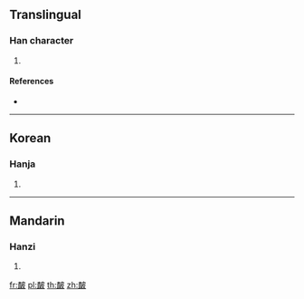 {{character info/new}}
==Translingual==

===Han character===
{{Han char|rn=107|rad=皮|as=09|sn=14|four=|canj=DMDHE}}

# {{defn|Han|sort=皮09}}

====References====
* {{Han ref|kx=0791.320|dkj=22883|dj=1206.320|hdz=42757.030|uh=76B6|ud=30390}}

----

==Korean==

===Hanja===
{{ko-hanja|hangeul=사|eumhun=|rv=sa|mr=sa|y=sa}}

# {{defn|lang=ko|sort=皮09}}

----

==Mandarin==

===Hanzi===
{{cmn-hanzi|pin=[[zhā]] ([[zha1]])|wg=cha<sup>1</sup>}}

# {{defn|lang=cmn|sort=皮09}}

[[fr:皶]]
[[pl:皶]]
[[th:皶]]
[[zh:皶]]